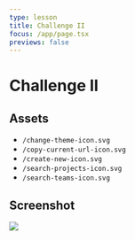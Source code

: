 ```yaml
---
type: lesson
title: Challenge II
focus: /app/page.tsx
previews: false
---
```



<LocalStorage client:load />
<Prettier client:load />

# Challenge II

## Assets

- `/change-theme-icon.svg`
- `/copy-current-url-icon.svg`
- `/create-new-icon.svg`
- `/search-projects-icon.svg`
- `/search-teams-icon.svg`

## Screenshot

<img src="/public/challenge-II-screenshot.svg" />
